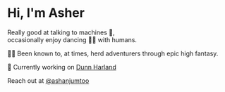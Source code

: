 # Hi, I'm Asher

Really good at talking to machines 🤖, <br/>
occasionally enjoy dancing 💃🕺 with humans.

🎲🐉 Been known to, at times, herd adventurers through epic high fantasy.

💾 Currently working on [Dunn Harland](https://dunnharland.com)

Reach out at [@ashanjumtoo](https://www.instagram.com/ashanjumtoo)
